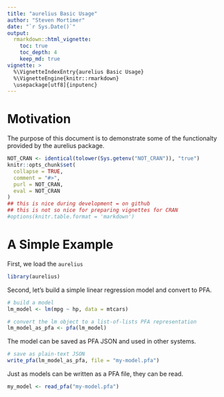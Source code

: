 ```yaml
---
title: "aurelius Basic Usage"
author: "Steven Mortimer"
date: "`r Sys.Date()`"
output:
  rmarkdown::html_vignette:
    toc: true
    toc_depth: 4
    keep_md: true
vignette: >
  %\VignetteIndexEntry{aurelius Basic Usage}
  %\VignetteEngine{knitr::rmarkdown}
  \usepackage[utf8]{inputenc}
---
```



# Motivation

The purpose of this document is to demonstrate some of the functionalty provided by 
the aurelius package.

```r
NOT_CRAN <- identical(tolower(Sys.getenv("NOT_CRAN")), "true")
knitr::opts_chunk$set(
  collapse = TRUE,
  comment = "#>",
  purl = NOT_CRAN,
  eval = NOT_CRAN
)
## this is nice during development = on github
## this is not so nice for preparing vignettes for CRAN
#options(knitr.table.format = 'markdown')
```


# A Simple Example

First, we load the `aurelius`

```r
library(aurelius)
```

Second, let's build a simple linear regression model and convert to PFA.

```r

# build a model
lm_model <- lm(mpg ~ hp, data = mtcars)

# convert the lm object to a list-of-lists PFA representation
lm_model_as_pfa <- pfa(lm_model)

```

The model can be saved as PFA JSON and used in other systems.

```r

# save as plain-text JSON
write_pfa(lm_model_as_pfa, file = "my-model.pfa")

```

Just as models can be written as a PFA file, they can be read.

```r

my_model <- read_pfa("my-model.pfa")

```
